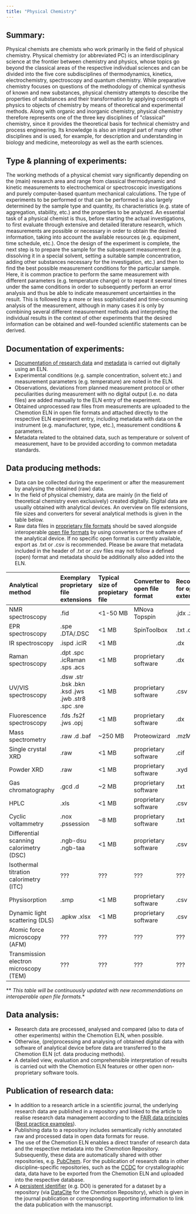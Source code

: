 ```yaml
---
title: "Physical Chemistry"
---
```


## Summary:

Physical chemists are chemists who work primarily in the field of physical chemistry.
Physical chemistry (or abbreviated PC) is an interdisciplinary science at the frontier between chemistry and physics, whose topics go beyond the classical areas of the respective individual sciences and can be divided into the five core subdisciplines of thermodynamics, kinetics, electrochemistry, spectroscopy and  quantum chemistry.
While preparative chemistry focuses on questions of the methodology of chemical synthesis of known and new substances, physical chemistry attempts to describe the properties of substances and their transformation by applying concepts of physics to objects of chemistry by means of theoretical and experimental methods.
Along with organic and inorganic chemistry, physical chemistry therefore represents one of the three key disciplines of "classical" chemistry, since it provides the theoretical basis for technical chemistry and process engineering.
Its knowledge is also an integral part of many other disciplines and is used, for example, for description and understanding in biology and medicine, meteorology as well as the earth sciences.

## Type & planning of experiments:

The working methods of a physical chemist vary significantly depending on the (main) research area and range from classical thermodynamic and kinetic measurements to electrochemical or spectroscopic investigations and purely computer-based quantum mechanical calculations.
The type of experiments to be performed or that can be performed is also largely determined by the sample type and quantity, its characteristics (e.g. state of aggregation, stability, etc.) and the properties to be analyzed.
An essential task of a physical chemist is thus, before starting the actual investigations, to first evaluate through extensive and detailed literature research, which measurements are possible or necessary in order to obtain the desired information, taking into account the available resources (e.g. equipment, time schedule, etc.).
Once the design of the experiment is complete, the next step is to prepare the sample for the subsequent measurement (e.g. dissolving it in a special solvent, setting a suitable sample concentration, adding other substances necessary for the investigation, etc.) and then to find the best possible measurement conditions for the particular sample.
Here, it is common practice to perform the same measurement with different parameters (e.g. temperature change) or to repeat it several times under the same conditions in order to subsequently perform an error analysis and thus be able to indicate measurement uncertainties in the result.
This is followed by a more or less sophisticated and time-consuming analysis of the measurement, although in many cases it is only by combining several different measurement methods and interpreting the individual results in the context of other experiments that the desired information can be obtained and well-founded scientific statements can be derived.

## Documentation of experiments:
- [Documentation of research data](/docs/problems/data_documentation) and [metadata](/docs/topics/metadata) is carried out digitally using an ELN.
- Experimental conditions (e.g. sample concentration, solvent etc.) and measurement parameters (e.g. temperature) are noted in the ELN.
- Observations, deviations from planned measurement protocol or other peculiarities during measurement with no digital output (i.e. no data files) are added manually to the ELN entry of the experiment.
- Obtained unprocessed raw files from measurements are uploaded to the Chemotion ELN in open file formats and attached directly to the respective ELN experiment entry, including metadata with data on the instrument (e.g. manufacturer, type, etc.), measurement conditions & parameters.
- Metadata related to the obtained data, such as temperature or solvent of measurement, have to be provided according to common metadata standards.

## Data producing methods:
- Data can be collected during the experiment or after the measurement by analysing the obtained (raw) data.
- In the field of physical chemistry, data are mainly (in the field of theoretical chemistry even exclusively) created digitally. Digital data are usually obtained with analytical devices. An overview on file extensions, file sizes and converters for several analytical methods is given in the table below.
- Raw data files in [proprietary file formats](/docs/topics/format_standards) should be saved alongside interoperable [open file formats](/docs/topics/format_standards) by using converters or the software of the analytical device. If no specific open format is currently available, export as .txt or .csv is recommended. Please be aware that metadata included in the header of .txt or .csv files may not follow a defined (open) format and metadata should be additionally also added into the ELN.

|Analytical method|Exemplary proprietary file extensions|Typical size of propietary file|Converter to open file format|Recommendation for open file extension*|File size of open format|
|:------------|:-----------------|:--------|:--------|:------------|:--------------|
|NMR spectroscopy|.fid|<1-50 MB|MNova  Topspin|.jdx  .zip|~1 MB|
|EPR spectroscopy|.spe .DTA/.DSC|<1 MB|SpinToolbox|.txt .csv|<1 MB|
|IR spectroscopy|.ispd .icIR|<1 MB| |.dx|<1 MB|
|Raman spectroscopy|.dpt   .spc  .icRaman  .sps  .acs|<1 MB|proprietary software|.dx|<1 MB|
|UV/VIS spectroscopy|.dsw   .str   .bsk   .bkn   .ksd   .jws   .jwb   .str8   .spc   .sre|<1 MB|proprietary software|.csv|<1 MB|
|Fluorescence spectroscopy|.fds   .fs2f   .jws   .opj|<1 MB|proprietary software|.dx|<1 MB|
|Mass spectrometry|.raw   .d   .baf|~250 MB|Proteowizard|.mzML|~250 MB|
|Single crystal XRD|.raw|<1 MB|proprietary software|.cif|<1 MB|
|Powder XRD|.raw|<1 MB|proprietary software|.xyd|<1 MB|
|Gas chromatography|.gcd   .d|~2 MB|proprietary software|.txt|<1 MB|
|HPLC|.xls|<1 MB|proprietary software|.csv|<1 MB|
|Cyclic voltammetry|.nox   .pssession|~8 MB|proprietary software|.txt|<1 MB|
|Differential scanning calorimetry (DSC)|.ngb-dsu   .ngb-taa|<1 MB|proprietary software|.csv|<1 MB|
|Isothermal titration calorimetry (ITC)| ???|???|???|???|???|
|Physisorption|.smp|<1 MB|proprietary software|.csv|<1 MB|
|Dynamic light scattering (DLS)|.apkw .xlsx|<1 MB|proprietary software|.csv|<1 MB|
|Atomic force microscopy (AFM)|???|???|???|???|???|
|Transmission electron microscopy (TEM)|???|???|???|???|???|

** *This table will be continuously updated with new recommendations on interoperable open file formats.**

## Data analysis:
- Research data are processed, analysed and compared (also to data of other experiments) within the Chemotion ELN, when possible.
- Otherwise, (pre)processing and analysing of obtained digital data with software of analytical device before data are transferred to the Chemotion ELN (cf. data producing methods).
- A detailed view, evaluation and comprehensible interpretation of results is carried out with the Chemotion ELN features or other open non-proprietary software tools.

## Publication of research data:
- In addition to a research article in a scientific journal, the underlying research data are published in a repository and linked to the article to realise research data management according to the [FAIR data principles](/docs/topics/fair) ([Best practice examples](/docs/topics/best_practice)).
- Publishing data to a repository includes semantically richly annotated raw and processed data in open data formats for reuse.
- The use of the Chemotion ELN enables a direct transfer of research data and the respective metadata into the Chemotion Repository. Subsequently, these data are automatically shared with other repositories, e.g. [PubChem](https://pubchem.ncbi.nlm.nih.gov/). For the publication of research data in other discipline-specific repositories, such as the [CCDC](https://www.ccdc.cam.ac.uk/) for crystallographic data, data have to be exported from the Chemotion ELN and uploaded into the respective database.
- A [persistent identifier](/docs/topics/pid) (e.g. DOI) is generated for a dataset by a repository (via [DataCite](https://datacite.org/) for the Chemotion Repository), which is given in the journal publication or corresponding supporting information to link the data publication with the manuscript.
